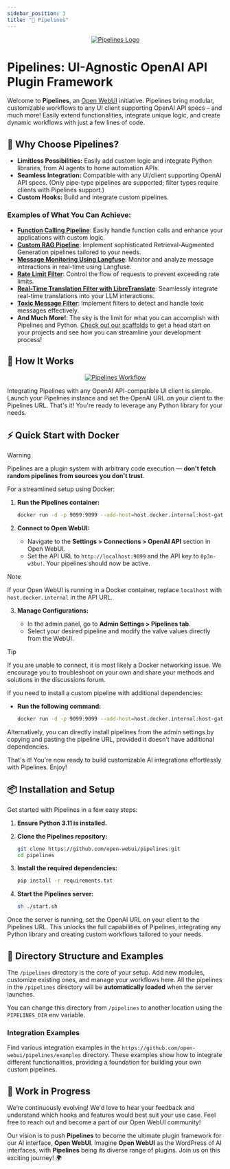 ```yaml
---
sidebar_position: 3
title: "🧩 Pipelines"
---
```



<TopBanners />

<p align="center">
  <a href="#"><img src="/img/pipelines/header.png" alt="Pipelines Logo"></a>
</p>

# Pipelines: UI-Agnostic OpenAI API Plugin Framework

Welcome to **Pipelines**, an [Open WebUI](https://github.com/open-webui) initiative. Pipelines bring modular, customizable workflows to any UI client supporting OpenAI API specs – and much more! Easily extend functionalities, integrate unique logic, and create dynamic workflows with just a few lines of code.

## 🚀 Why Choose Pipelines?

- **Limitless Possibilities:** Easily add custom logic and integrate Python libraries, from AI agents to home automation APIs.
- **Seamless Integration:** Compatible with any UI/client supporting OpenAI API specs. (Only pipe-type pipelines are supported; filter types require clients with Pipelines support.)
- **Custom Hooks:** Build and integrate custom pipelines.

### Examples of What You Can Achieve:

- [**Function Calling Pipeline**](https://github.com/open-webui/pipelines/examples/filters/function_calling_filter_pipeline.py): Easily handle function calls and enhance your applications with custom logic.
- [**Custom RAG Pipeline**](https://github.com/open-webui/pipelines/examples/pipelines/rag/llamaindex_pipeline.py): Implement sophisticated Retrieval-Augmented Generation pipelines tailored to your needs.
- [**Message Monitoring Using Langfuse**](https://github.com/open-webui/pipelines/examples/filters/langfuse_filter_pipeline.py): Monitor and analyze message interactions in real-time using Langfuse.
- [**Rate Limit Filter**](https://github.com/open-webui/pipelines/examples/filters/rate_limit_filter_pipeline.py): Control the flow of requests to prevent exceeding rate limits.
- [**Real-Time Translation Filter with LibreTranslate**](https://github.com/open-webui/pipelines/examples/filters/libretranslate_filter_pipeline.py): Seamlessly integrate real-time translations into your LLM interactions.
- [**Toxic Message Filter**](https://github.com/open-webui/pipelines/examples/filters/detoxify_filter_pipeline.py): Implement filters to detect and handle toxic messages effectively.
- **And Much More!**: The sky is the limit for what you can accomplish with Pipelines and Python. [Check out our scaffolds](https://github.com/open-webui/pipelines/examples/scaffolds) to get a head start on your projects and see how you can streamline your development process!

## 🔧 How It Works

<p align="center">
  <a href="/img/pipelines/workflow.png"><img src="/img/pipelines/workflow.png" alt="Pipelines Workflow"></a>
</p>

Integrating Pipelines with any OpenAI API-compatible UI client is simple. Launch your Pipelines instance and set the OpenAI URL on your client to the Pipelines URL. That's it! You're ready to leverage any Python library for your needs.

## ⚡ Quick Start with Docker

> [!WARNING]
> Pipelines are a plugin system with arbitrary code execution — **don't fetch random pipelines from sources you don't trust**.

For a streamlined setup using Docker:

1. **Run the Pipelines container:**

   ```sh
   docker run -d -p 9099:9099 --add-host=host.docker.internal:host-gateway -v pipelines:/app/pipelines --name pipelines --restart always ghcr.io/open-webui/pipelines:main
   ```

2. **Connect to Open WebUI:**

   - Navigate to the **Settings > Connections > OpenAI API** section in Open WebUI.
   - Set the API URL to `http://localhost:9099` and the API key to `0p3n-w3bu!`. Your pipelines should now be active.

> [!NOTE]
> If your Open WebUI is running in a Docker container, replace `localhost` with `host.docker.internal` in the API URL.

3. **Manage Configurations:**

   - In the admin panel, go to **Admin Settings > Pipelines tab**.
   - Select your desired pipeline and modify the valve values directly from the WebUI.

> [!TIP]
> If you are unable to connect, it is most likely a Docker networking issue. We encourage you to troubleshoot on your own and share your methods and solutions in the discussions forum.

If you need to install a custom pipeline with additional dependencies:

- **Run the following command:**

  ```sh
  docker run -d -p 9099:9099 --add-host=host.docker.internal:host-gateway -e PIPELINES_URLS="https://github.com/open-webui/pipelines/blob/main/examples/filters/detoxify_filter_pipeline.py" -v pipelines:/app/pipelines --name pipelines --restart always ghcr.io/open-webui/pipelines:main
  ```

Alternatively, you can directly install pipelines from the admin settings by copying and pasting the pipeline URL, provided it doesn't have additional dependencies.

That's it! You're now ready to build customizable AI integrations effortlessly with Pipelines. Enjoy!

## 📦 Installation and Setup

Get started with Pipelines in a few easy steps:

1. **Ensure Python 3.11 is installed.**
2. **Clone the Pipelines repository:**

   ```sh
   git clone https://github.com/open-webui/pipelines.git
   cd pipelines
   ```

3. **Install the required dependencies:**

   ```sh
   pip install -r requirements.txt
   ```

4. **Start the Pipelines server:**

   ```sh
   sh ./start.sh
   ```

Once the server is running, set the OpenAI URL on your client to the Pipelines URL. This unlocks the full capabilities of Pipelines, integrating any Python library and creating custom workflows tailored to your needs.

## 📂 Directory Structure and Examples

The `/pipelines` directory is the core of your setup. Add new modules, customize existing ones, and manage your workflows here. All the pipelines in the `/pipelines` directory will be **automatically loaded** when the server launches.

You can change this directory from `/pipelines` to another location using the `PIPELINES_DIR` env variable.

### Integration Examples

Find various integration examples in the `https://github.com/open-webui/pipelines/examples` directory. These examples show how to integrate different functionalities, providing a foundation for building your own custom pipelines.

## 🎉 Work in Progress

We’re continuously evolving! We'd love to hear your feedback and understand which hooks and features would best suit your use case. Feel free to reach out and become a part of our Open WebUI community!

Our vision is to push **Pipelines** to become the ultimate plugin framework for our AI interface, **Open WebUI**. Imagine **Open WebUI** as the WordPress of AI interfaces, with **Pipelines** being its diverse range of plugins. Join us on this exciting journey! 🌍

